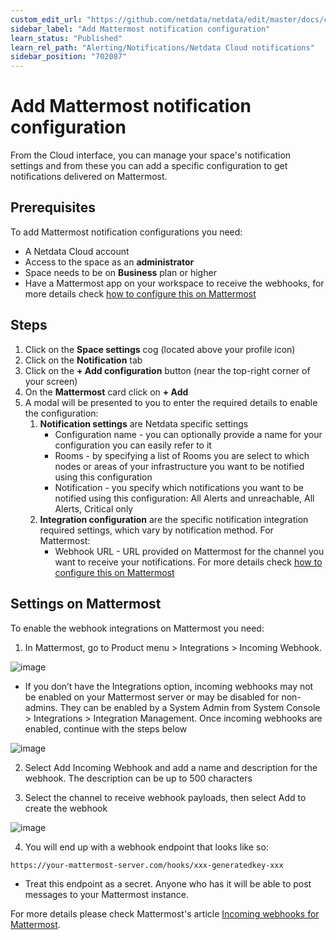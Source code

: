 ```yaml
---
custom_edit_url: "https://github.com/netdata/netdata/edit/master/docs/cloud/alerts-notifications/add-mattermost-notification-configuration.md"
sidebar_label: "Add Mattermost notification configuration"
learn_status: "Published"
learn_rel_path: "Alerting/Notifications/Netdata Cloud notifications"
sidebar_position: "702087"
---
```

# Add Mattermost notification configuration

From the Cloud interface, you can manage your space's notification settings and from these you can add a specific configuration to get notifications delivered on Mattermost.

## Prerequisites

To add Mattermost notification configurations you need:

- A Netdata Cloud account
- Access to the space as an **administrator**
- Space needs to be on **Business** plan or higher
- Have a Mattermost app on your workspace to receive the webhooks, for more details check [how to configure this on Mattermost](#settings-on-mattermost)

## Steps

1. Click on the **Space settings** cog (located above your profile icon)
1. Click on the **Notification** tab
1. Click on the **+ Add configuration** button (near the top-right corner of your screen)
1. On the **Mattermost** card click on **+ Add**
1. A modal will be presented to you to enter the required details to enable the configuration:
   1. **Notification settings** are Netdata specific settings
      - Configuration name - you can optionally provide a name for your configuration  you can easily refer to it
      - Rooms - by specifying a list of Rooms you are select to which nodes or areas of your infrastructure you want to be notified using this configuration
      - Notification - you specify which notifications you want to be notified using this configuration: All Alerts and unreachable, All Alerts, Critical only
   1. **Integration configuration** are the specific notification integration required settings, which vary by notification method. For Mattermost:
      - Webhook URL - URL provided on Mattermost for the channel you want to receive your notifications. For more details check [how to configure this on Mattermost](#settings-on-mattermost)

## Settings on Mattermost

To enable the webhook integrations on Mattermost you need:
1. In Mattermost, go to Product menu > Integrations > Incoming Webhook.

![image](https://user-images.githubusercontent.com/26550862/243394526-6d45f6c2-c3cc-4d5f-a9cb-85d8170fc8ac.png)

   - If you don’t have the Integrations option, incoming webhooks may not be enabled on your Mattermost server or may be disabled for non-admins. They can be enabled by a System Admin from System Console > Integrations > Integration Management. Once incoming webhooks are enabled, continue with the steps below

![image](https://user-images.githubusercontent.com/26550862/243394734-f911ccf7-bb18-41b2-ab52-31195861dd1b.png)

2. Select Add Incoming Webhook and add a name and description for the webhook. The description can be up to 500 characters

3. Select the channel to receive webhook payloads, then select Add to create the webhook

![image](https://user-images.githubusercontent.com/26550862/243394626-363b7cbc-3550-47ef-b2f3-ce929919145f.png)

4. You will end up with a webhook endpoint that looks like so:
```
https://your-mattermost-server.com/hooks/xxx-generatedkey-xxx
```
   - Treat this endpoint as a secret. Anyone who has it will be able to post messages to your Mattermost instance.

For more details please check Mattermost's article [Incoming webhooks for Mattermost](https://developers.mattermost.com/integrate/webhooks/incoming/).
